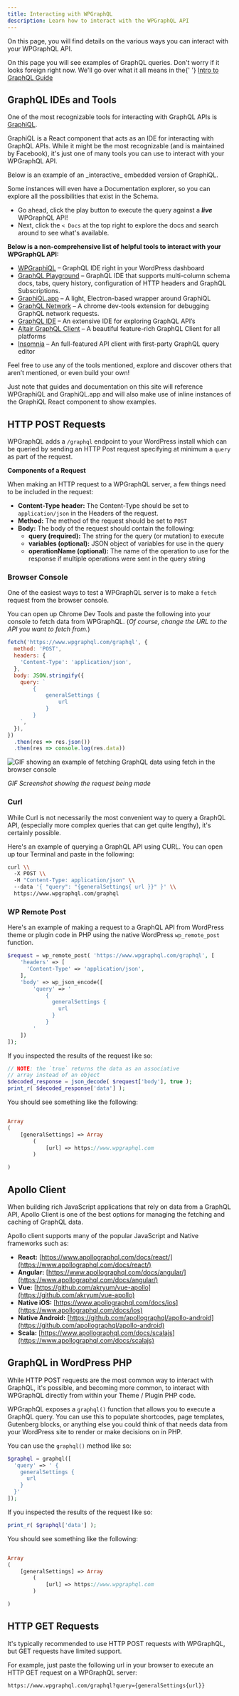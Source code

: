 ```yaml
---
title: Interacting with WPGraphQL
description: Learn how to interact with the WPGraphQL API
---
```



On this page, you will find details on the various ways you can interact with your WPGraphQL API.

<Note title="Understanding GraphQL Queries" type="warning">
  On this page you will see examples of GraphQL queries. Don't worry if it looks
  foreign right now. We'll go over what it all means in the{' '}
  <a href="/getting-started/intro-to-graphql">Intro to GraphQL Guide</a>
</Note>

## GraphQL IDEs and Tools

One of the most recognizable tools for interacting with GraphQL APIs is [GraphiQL](https://github.com/graphql/graphiql).

GraphiQL is a React component that acts as an IDE for interacting with GraphQL APIs. While it might
be the most recognizable (and is maintained by Facebook), it's just one of many tools you can use to
interact with your WPGraphQL API.

<Note title="Embedded GraphiQL Components" type="info">
Below is an example of an _interactive_ embedded version of GraphiQL.

Some instances will even have a Documentation explorer, so you can explore all the possibilities that
exist in the Schema.

- Go ahead, click the play button to execute the query against a **_live_** WPGraphQL API!
- Next, click the `< Docs` at the top right to explore the docs and search around to see what's available.

</Note>

<GraphiQL
  query="
    {
      generalSettings {
        url
      }
    }
    "
  withDocs={true}
  showJoyride={true}
/>

**Below is a non-comprehensive list of helpful tools to interact with your WPGraphQL API:**

- [WPGraphiQL](https://github.com/wp-graphql/wp-graphiql) – GraphQL IDE right in your WordPress dashboard
- [GraphQL Playground](https://github.com/graphcool/graphql-playground) – GraphQL IDE that supports multi-column schema docs, tabs, query history, configuration of HTTP headers and GraphQL Subscriptions.
- [GraphiQL.app](https://github.com/skevy/graphiql-app) – A light, Electron-based wrapper around GraphiQL
- [GraphQL Network](https://github.com/Ghirro/graphql-network) – A chrome dev-tools extension for debugging GraphQL network requests.
- [GraphQL IDE](https://github.com/redound/graphql-ide) – An extensive IDE for exploring GraphQL API’s
- [Altair GraphQL Client](https://github.com/imolorhe/altair) – A beautiful feature-rich GraphQL Client for all platforms
- [Insomnia](https://insomnia.rest/) – An full-featured API client with first-party GraphQL query editor

<Note type="info">
Feel free to use any of the tools mentioned, explore and discover others that aren’t mentioned, or even build your own!

Just note that guides and documentation on this site will reference WPGraphiQL and GraphiQL.app and will also make use of inline instances of the GraphiQL React component to show examples.

</Note>

## HTTP POST Requests

WPGraphQL adds a `/graphql` endpoint to your WordPress install which can be queried by sending an
HTTP Post request specifying at minimum a `query` as part of the request.

**Components of a Request**

When making an HTTP request to a WPGraphQL server, a few things need to be included in the request:

- **Content-Type header:** The Content-Type should be set to `application/json` in the Headers of
  the request.
- **Method:** The method of the request should be set to `POST`
- **Body:** The body of the request should contain the following:
  - **query (required):** The string for the query (or mutation) to execute
  - **variables (optional):** JSON object of variables for use in the query
  - **operationName (optional):** The name of the operation to use for the response if multiple
    operations were sent in the query string

### Browser Console

One of the easiest ways to test a WPGraphQL server is to make a `fetch` request from the browser
console.

You can open up Chrome Dev Tools and paste the following into your console to fetch data from
WPGraphQL. (_Of course, change the URL to the API you want to fetch from._)

```javascript
fetch('https://www.wpgraphql.com/graphql', {
  method: 'POST',
  headers: {
    'Content-Type': 'application/json',
  },
  body: JSON.stringify({
    query: `
        {
            generalSettings {
                url
            }
        }
    `,
  }),
})
  .then(res => res.json())
  .then(res => console.log(res.data))
```

![GIF showing an example of fetching GraphQL data using fetch in the browser console](../../images/fetch-graphql-from-browser-console.gif)

_GIF Screenshot showing the request being made_

### Curl

While Curl is not necessarily the most convenient way to query a GraphQL API, (especially more
complex queries that can get quite lengthy), it's certainly possible.

Here's an example of querying a GraphQL API using CURL. You can open up tour Terminal and paste in the following:

```bash
curl \\
  -X POST \\
  -H "Content-Type: application/json" \\
  --data '{ "query": "{generalSettings{ url }}" }' \\
  https://www.wpgraphql.com/graphql
```

### WP Remote Post

Here's an example of making a request to a GraphQL API from WordPress theme or plugin code in PHP
using the native WordPress `wp_remote_post` function.

```php
$request = wp_remote_post( 'https://www.wpgraphql.com/graphql', [
    'headers' => [
      'Content-Type' => 'application/json',
    ],
    'body' => wp_json_encode([
        'query' => '
            {
              generalSettings {
                url
              }
            }
        '
    ])
]);
```

If you inspected the results of the request like so:

```php
// NOTE: the `true` returns the data as an associative
// array instead of an object
$decoded_response = json_decode( $request['body'], true );
print_r( $decoded_response['data'] );
```

You should see something like the following:

```php

Array
(
    [generalSettings] => Array
        (
            [url] => https://www.wpgraphql.com
        )

)
```

## Apollo Client

When building rich JavaScript applications that rely on data from a GraphQL API, Apollo Client is
one of the best options for managing the fetching and caching of GraphQL data.

Apollo client supports many of the popular JavaScript and Native frameworks such as:

- **React:** [https://www.apollographql.com/docs/react/](https://www.apollographql.com/docs/react/)
- **Angular:** [https://www.apollographql.com/docs/angular/](https://www.apollographql.com/docs/angular/)
- **Vue:** [https://github.com/akryum/vue-apollo](https://github.com/akryum/vue-apollo)
- **Native iOS:** [https://www.apollographql.com/docs/ios](https://www.apollographql.com/docs/ios)
- **Native Android:** [https://github.com/apollographql/apollo-android](https://github.com/apollographql/apollo-android)
- **Scala:** [https://www.apollographql.com/docs/scalajs](https://www.apollographql.com/docs/scalajs)

## GraphQL in WordPress PHP

While HTTP POST requests are the most common way to interact with GraphQL, it's possible, and
becoming more common, to interact with WPGraphQL directly from within your Theme / Plugin PHP code.

WPGraphQL exposes a `graphql()` function that allows you to execute a GraphQL query. You can use this
to populate shortcodes, page templates, Gutenberg blocks, or anything else you could think of that
needs data from your WordPress site to render or make decisions on in PHP.

You can use the `graphql()` method like so:

```php
$graphql = graphql([
  'query' => ' {
    generalSettings {
      url
    }
  }'
]);
```

If you inspected the results of the request like so:

```php
print_r( $graphql['data'] );
```

You should see something like the following:

```php

Array
(
    [generalSettings] => Array
        (
            [url] => https://www.wpgraphql.com
        )

)
```

## HTTP GET Requests

It's typically recommended to use HTTP POST requests with WPGraphQL, but GET requests have limited
support.

For example, just paste the following url in your browser to execute an HTTP GET request on a
WPGraphQL server:

```bash
https://www.wpgraphql.com/graphql?query={generalSettings{url}}
```
